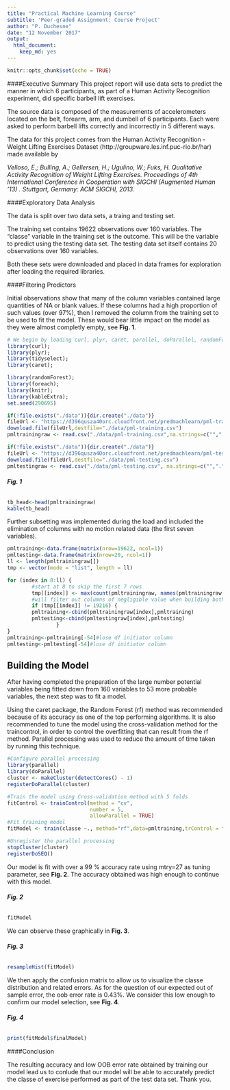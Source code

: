 ```yaml
---
title: "Practical Machine Learning Course"
subtitle: 'Peer-graded Assignment: Course Project'
author: "P. Duchesne"
date: "12 November 2017"
output: 
  html_document: 
    keep_md: yes
---
```


```r
knitr::opts_chunk$set(echo = TRUE)
```

####Executive Summary
This project report will use data sets to predict the manner in which 6 participants, as part of a Human Activity Recognition experiment, did specific barbell lift exercises. 

The source data is composed of the measurements of accelerometers located on the belt, forearm, arm, and dumbell of 6 participants. Each were asked to perform barbell lifts correctly and incorrectly in 5 different ways.

The data for this project comes from the Human Activity Recognition - Weight Lifting Exercises Dataset (http://groupware.les.inf.puc-rio.br/har) made available by

*Velloso, E.; Bulling, A.; Gellersen, H.; Ugulino, W.; Fuks, H. Qualitative Activity Recognition of Weight Lifting Exercises. Proceedings of 4th International Conference in Cooperation with SIGCHI (Augmented Human '13) . Stuttgart, Germany: ACM SIGCHI, 2013.*

####Exploratory Data Analysis

The data is split over two data sets, a traing and testing set. 

The training set contains 19622 observations over 160 variables.  The "classe" variable in the training set is the outcome. This will be the variable to predict using the testing data set. 
The testing data set itself contains 20 observations over 160 variables. 

Both these sets were downloaded and placed in data frames for exploration after loading the required libraries. 

####Filtering Predictors

Initial observations show that many of the column variables contained large quantities of NA or blank values. If these columns had a high proportion of such values (over 97%), then I removed the column from the training set to be used to fit the model. These would bear little impact on the model as they were almost completly empty, see **Fig. 1**.

```r
# We begin by loading curl, plyr, caret, parallel, doParallel, randomForest, foreach libraries in memory.
library(curl);
library(plyr);
library(tidyselect);
library(caret);

library(randomForest);
library(foreach);
library(knitr);
library(kableExtra);
set.seed(290695)

if(!file.exists("./data")){dir.create("./data")}
fileUrl <- "https://d396qusza40orc.cloudfront.net/predmachlearn/pml-training.csv"
download.file(fileUrl,destfile="./data/pml-training.csv")
pmltrainingraw <- read.csv("./data/pml-training.csv",na.strings=c("",".","NA"))

if(!file.exists("./data")){dir.create("./data")}
fileUrl <- "https://d396qusza40orc.cloudfront.net/predmachlearn/pml-testing.csv"
download.file(fileUrl,destfile="./data/pml-testing.csv")
pmltestingraw <- read.csv("./data/pml-testing.csv", na.strings=c("",".","NA"))
```
###### **Fig. 1**
```r
tb_head<-head(pmltrainingraw)
kable(tb_head)

```

Further subsetting was implemented during the load and included the elimination of columns with no motion related data (the first seven variables). 

```r
pmltraining<-data.frame(matrix(nrow=19622, ncol=1))
pmltesting<-data.frame(matrix(nrow=20, ncol=1))
ll <- length(pmltrainingraw[])
tmp <- vector(mode = "list", length = ll)

for (index in 8:ll) {
        #start at 8 to skip the first 7 rows
        tmp[[index]] <- max(count(pmltrainingraw, names(pmltrainingraw)[index])$freq)
        #will filter out columns of negligible value when building both DFs
        if (tmp[[index]] != 19216) { 
        pmltraining<-cbind(pmltrainingraw[index],pmltraining)
        pmltesting<-cbind(pmltestingraw[index],pmltesting)
                }
}
pmltraining<-pmltraining[-54]#lose df initiator column
pmltesting<-pmltesting[-54]#lose df initiator column
```


## Building the Model 

After having completed the preparation of the large number potential variables being fitted down from 160 variables to 53 more probable variables, the next step was to fit a model. 

Using the caret package, the Random Forest (rf) method was recommended because of its accuracy as one of the top performing algorithms. It is also recommended to tune the model using the  cross-validation method for the traincontrol, in order to control the overfitting that can result from the rf method. 
Parallel processing was used to reduce the amount of time taken by running this technique.


```r
#Configure parallel processing
library(parallel)
library(doParallel)
cluster <- makeCluster(detectCores() - 1)
registerDoParallel(cluster)

#Train the model using Cross-validation method with 5 folds
fitControl <- trainControl(method = "cv",
                           number = 5,
                           allowParallel = TRUE)
#Fit training model
fitModel <- train(classe ~., method="rf",data=pmltraining,trControl = fitControl)

#Unregister the parallel processing
stopCluster(cluster)
registerDoSEQ()

```

Our model is fit with over a 99 % accuracy rate using mtry=27 as tuning parameter, see **Fig. 2**. The accuracy obtained was high enough to continue with this model.

###### **Fig. 2**
```r
fitModel
```

We can observe these graphically in **Fig. 3**.

###### **Fig. 3**

```r
resampleHist(fitModel)
```

We then apply the confusion matrix to allow us to visualize the classe distribution and related errors. As for the question of our expected out of sample error, the oob error rate is 0.43%. We consider this low enough to confirm our model selection, see **Fig. 4**. 

###### **Fig. 4**

```r
print(fitModel$finalModel)
```

####Conclusion

The resulting accuracy and low OOB error rate obtained by training our model lead us to conlude that our model will be able to accurately predict the classe of exercise performed as part of the test data set. Thank you.
